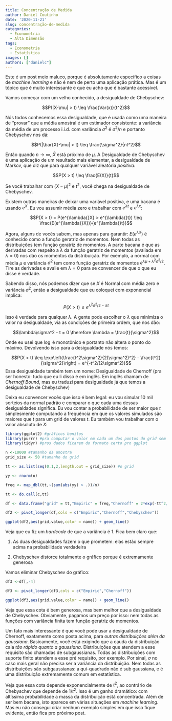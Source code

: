 ```yaml
---
title: Concentração de Medida
author: Daniel Coutinho
date: '2020-11-21'
slug: concentração-de-medida
categories:
  - Econometria
  - Alta Dimensão
tags:
  - Econometria
  - Estatística
images: []
authors: ["danielc"]
---
```


Este é um post meio maluco, porque é absolutamente específico a coisas de _machine learning_ e não é nem de perto uma aplicação prática. Mas é um tópico que é muito interessante e que eu acho que é bastante acessível. 

Vamos começar com um velho conhecido, a desigualdade de Chebyschev:

$$P(|X-\mu| > t) \leq \frac{Var(x)}{t^2}$$

Nós todos conhecemos essa desigualdade, que é usada como uma maneira de "provar" que a média amostral é um estimador consistente: a variância da média de um processo i.i.d. com variância $\sigma^2$ é $\sigma^2/n$ e portanto Chebyschev nos dá:

$$P(|\bar{X}-\mu| > t) \leq \frac{\sigma^2}{nt^2}$$

Então quando $n \rightarrow \infty$, $\bar{X}$ está próximo de $\mu$. A Desigualdade de Chebyschev é uma aplicação de um resultado mais elementar, a desigualdade de Markov, que diz que para qualquer variável aleatória _positiva_: 

$$P(X > t) \leq \frac{E(X)}{t}$$

Se você trabalhar com $(X-\mu)^2$ e $t^2$, você chega na desigualdade de Chebyschev. 

Existem outras maneiras de deixar uma variável positiva, e uma bacana é usando $e^X$. Eu vou assumir média zero e trabalhar com $e^{\lambda{}t}$ e $e^{\lambda{}x}$: 

$$P(X > t) = P(e^{\lambda{}X} > e^{\lambda{}t}) \leq \frac{E(e^{\lambda{}X})}{e^{\lambda{}t}}$$ 

Agora, alguns de vocês sabem, mas apenas para garantir: $E(e^{\lambda{}X})$ é conhecido como a função geratriz de momentos. Nem todas as distribuições tem função geratriz de momentos. A parte bacana é que as derivadas com respeito a $\lambda$ da função geratriz de momentos (avaliada em $\lambda=0$) nos dão os momentos da distribuição. Por exemplo, a normal com média $\mu$ e variância $\sigma^2$ tem como função geratriz de momentos $e^{\lambda\mu + \lambda^2 \sigma^2/2}$. Tire as derivadas e avalie em $\lambda=0$ para se convencer de que o que eu disse é verdade. 

Sabendo disso, nós podemos dizer que se $X$ é Normal com média zero e variância $\sigma^2$, então a desigualdade que eu coloquei com exponencial implica:

$$P(X > t) \leq e^{\lambda^2\sigma^2/2 - \lambda{}t}$$

Isso é verdade para qualquer $\lambda$. A gente pode escolher o $\lambda$ que minimiza o valor na desigualdade, via as condições de primeira ordem, que nos dão:

$$\lambda\sigma^2 - t = 0 \therefore \lambda =  \frac{t}{\sigma^2}$$

Onde eu usei que $\log$ é monotônico e portanto não altera o ponto do máximo. Devolvendo isso para a desigualdade nós temos:

$$P(X > t) \leq \exp\left(\frac{t^2\sigma^2}{2(\sigma^2)^2} - \frac{t^2}{\sigma^2}\right) = e^{-t^2/(2\sigma^2)}$$
Essa desigualdade também tem um nome: Desigualdade de Chernoff (pra ser honesto: tudo que eu li disso é em inglês. Em inglês chamam de _Chernoff Bound_, mas eu traduzi para desigualdade já que temos a desigualdade de Chebyschev)

Deixa eu convencer vocês que isso é bem legal: eu vou simular 10 mil sorteios da normal padrão e comparar o que cada uma dessas desigualdades significa. Eu vou contar a probabilidade de ser maior que $t$ simplesmente computando a frequência em que os valores simulados são maiores que $t$ para um grid de valores $t$. Eu também vou trabalhar com o valor absoluto de $X$:

```r

library(ggplot2) #gráficos bonitos
library(purrr) #pra computar o valor em cada um dos pontos do grid sem usar um for
library(tidyr) #pros dados ficarem do formato certo pro ggplot

n <-10000 #tamanho da amostra
grid_size <- 50 #tamanho do grid

tt <- as.list(seq(0.1,2,length.out = grid_size)) #o grid

yy <- rnorm(n)

freq <- map_dbl(tt,~(sum(abs(yy) > .))/n)

tt <- do.call(c,tt)

df <- data.frame("grid" = tt,"Empiric" = freq,"Chernoff" = 2*exp(-tt^2/2),"Chebyschev" = 1/tt^2)

df2 <- pivot_longer(df,cols = c("Empiric","Chernoff","Chebyschev"))

ggplot(df2,aes(grid,value,color = name)) + geom_line()

```

Veja que eu fiz um _hardcode_ de que a variância é 1. Fica bem claro que:

1. As duas desigualdades fazem o que prometem: elas estão sempre acima na probabilidade verdadeira

2. Chebyschev distorce totalmente o gráfico porque é extremamente generosa

Vamos eliminar Chebyschev do gráfico:

```r

df3 <-df[,-4]

df3 <- pivot_longer(df3,cols = c("Empiric","Chernoff"))

ggplot(df3,aes(grid,value,color = name)) + geom_line()


```

Veja que essa cota é bem generosa, mas bem melhor que a desigualdade de Chebyschev. Obviamente, pagamos um preço por isso: nem todas as funções com variância finita tem função geratriz de momentos.

Um fato mais interessante é que você pode usar a desigualdade de Chernoff, exatamente como posta acima, para _outras distribuições além da gaussiana_. Basicamente, você está exigindo que a cauda da distribuição caia _tão rápido quanto a gaussiana_. Distribuições que atendem a esse requisito são chamadas de subgaussianas. Todas as distribuições com suporte finito atendem a esse pré requisito, por exemplo. Por sinal, $\sigma$ no caso mais geral não precisa ser a variância da distribuição. Nem todas as distribuições são subgaussianas: a qui-quadrado não é sub gaussiana, e é uma distribuição extremamente comum em estatística. 

Veja que essa cota depende exponencialmente de $t^2$, ao contrário de Chebyschev que depende de $1/t^2$. Isso é um ganho dramático: com altíssima probabilidade a massa da distribuição está concentrada. Além de ser bem bacana, isto aparece em várias situações em _machine learning_. Mas eu não consegui criar nenhum exemplo simples em que isso fique evidente, então fica pro próximo post.